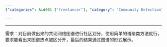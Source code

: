 ```yaml
---
{"categories": &id001 ["freelancer"], "category": "Community Detection", "date": "2022-02-22 07:55:23", "description": "This text explores the process of creating a mindmap to divide a co-occurrence network graph into communities using basic clustering techniques. The objective is to visually highlight the graph's hotspots and present the findings in a network format.", "tags": *id001, "title": "Mindmap"}

---
```


------
需求：对目前做出来的共现网络图谱进行社区划分，使用简单的谱聚类方法就行，要求能看出来图谱热点被区分开，最后的结果通过图谱的形式展示。
